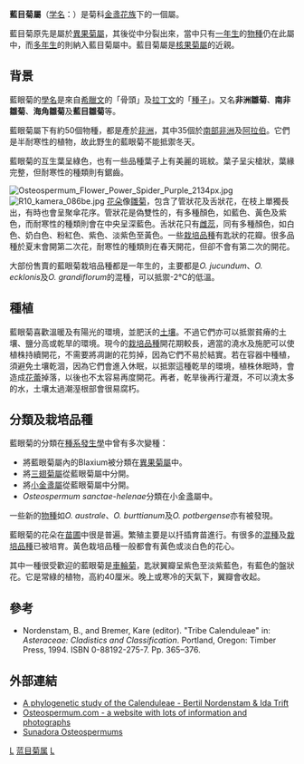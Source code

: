 {{Automatic taxobox
| taxon = Osteospermum
| authority = [[卡爾·林奈|L.]]
| name = 藍目菊屬
| image = Osteospermum_ecklonis1.JPG
| image_width = 250px
| image_caption =  藍眼菊花朵
| subdivision_ranks = [[種|種]]
| subdivision =
* ''O. acanthospermum''
* ''O. amplectens''
* ''O. attenuatum'' 
* ''O. australe''
* ''O. barberae'' 
* ''O. burttianum''
* ''O. calendulaceum''
* ''O. caulescens'' 
* ''O. clandestinum''
* ''O. dentatum''
* ''O. ecklonis''
* ''O. fruticosum''
* ''O. grandidentatum''
* ''O. grandiflorum''
* ''O. hyoseroides''
* ''O. imbricatum'' 
* ''O. jucundum''
* ''O. microphyllum''
* ''O. monocephalum''
* ''O. muricatum''
* ''O. oppositifolium''
* ''O. pinnatum'' 
* ''O. polygaloides'' 
* ''O. potbergense''
* ''O. rigidum''
* ''O. rotundifolium''
* ''O. sinuatum''
* ''O. spinescens''
* ''O. subulatum''
* ''O. tomentosum''
* ''O. triquetrum''

}}

'''藍目菊屬'''（[[学名|学名]]：''{{lang|la|Osteospermum}}''）是菊科[[金盞花族|金盞花族]]下的一個屬。

藍目菊原先是屬於[[異果菊屬|異果菊屬]]，其後從中分裂出來，當中只有[[一年生植物|一年生]]的[[物種|物種]]仍在此屬中，而[[多年生植物|多年生]]的則納入藍目菊屬中。藍目菊屬是[[核果菊屬|核果菊屬]]的近親。

==背景==
藍眼菊的[[學名|學名]]是來自[[希臘文|希臘文]]的「骨頭」及[[拉丁文|拉丁文]]的「[[種子|種子]]」。又名'''非洲雛菊'''、'''南非雛菊'''、'''海角雛菊'''及'''藍目雛菊'''等。

藍眼菊屬下有約50個物種，都是產於[[非洲|非洲]]，其中35個於[[南部非洲|南部非洲]]及[[阿拉伯|阿拉伯]]。它們是半耐寒性的植物，故此野生的藍眼菊不能抵禦冬天。

藍眼菊的互生葉呈綠色，也有一些品種葉子上有美麗的斑紋。葉子呈尖槍狀，葉緣完整，但耐寒性的種類則有鋸齒。

[[File:Osteospermum_Flower_Power_Spider_Purple_2134px.jpg|left]]
[[File:R10_kamera_086be.jpg|thumb]]
[[花朵|花朵]]像[[雛菊|雛菊]]，包含了管狀花及舌狀花，在枝上單獨長出，有時也會呈聚傘花序。管狀花是偽雙性的，有多種顏色，如藍色、黃色及紫色，而耐寒性的種類則會在中央呈深藍色。舌狀花只有[[雌蕊|雌蕊]]，同有多種顏色，如白色、奶白色、粉紅色、紫色、淡紫色至黃色。一些[[栽培品種|栽培品種]]有匙狀的花瓣。很多品種於夏末會開第二次花，耐寒性的種類則在春天開花，但卻不會有第二次的開花。

大部份售賣的藍眼菊栽培品種都是一年生的，主要都是''O. jucundum''、''O. ecklonis''及''O. grandiflorum''的混種，可以抵禦-2℃的低溫。

==種植==
藍眼菊喜歡溫暖及有陽光的環境，並肥沃的[[土壤|土壤]]。不過它們亦可以抵禦貧瘠的土壤、鹽分高或乾旱的環境。現今的[[栽培品種|栽培品種]]開花期較長，適當的澆水及施肥可以使植株持續開花，不需要將凋謝的花剪掉，因為它們不易於結實。若在容器中種植，須避免土壤乾涸，因為它們會進入休眠，以抵禦這種乾旱的環境，植株休眠時，會造成[[花蕾|花蕾]]掉落，以後也不太容易再度開花。再者，乾旱後再行灌溉，不可以澆太多的水，土壤太過潮溼根部會很易腐朽。

==分類及栽培品種==
藍眼菊的分類在[[種系發生學|種系發生學]]中曾有多次變種：
* 將藍眼菊屬內的Blaxium被分類在[[異果菊屬|異果菊屬]]中。
* 將[[三翅菊屬|三翅菊屬]]從藍眼菊屬中分開。
* 將[[小金盞屬|小金盞屬]]從藍眼菊屬中分開。
* ''Osteospermum sanctae-helenae''分類在小金盞屬中。

一些新的[[物種|物種]]如''O. australe''、''O. burttianum''及''O. potbergense''亦有被發現。

藍眼菊的花朵在[[苗圃|苗圃]]中很是普遍。繁殖主要是以扦插育苗進行。有很多的[[混種|混種]]及[[栽培品種|栽培品種]]已被培育。黃色栽培品種一般都會有黃色或淡白色的花心。

其中一種很受歡迎的藍眼菊是[[車輪菊|車輪菊]]，匙狀翼瓣呈紫色至淡紫藍色，有藍色的盤狀花。它是常綠的植物，高約40厘米。晚上或寒冷的天氣下，翼瓣會收起。

==參考==
* Nordenstam, B., and Bremer, Kare (editor). "Tribe Calenduleae" in: ''Asteraceae: Cladistics and Classification''. Portland, Oregon: Timber Press, 1994. ISBN 0-88192-275-7. Pp. 365–376.

==外部連結==
{{wikispecies|Osteospermum}}
*[https://web.archive.org/web/20060716061915/http://www.biologie.uni-hamburg.de/b-online/ibc99/ibc/abstracts/listen/abstracts/3885.html  A phylogenetic study of the Calenduleae - Bertil Nordenstam & Ida Trift]
*[http://www.osteospermum.com  Osteospermum.com - a website with lots of information and photographs] {{Wayback|url=http://www.osteospermum.com/ |date=20210427124650 }}
*[http://www.sunadora.com  Sunadora Osteospermums] {{Wayback|url=http://www.sunadora.com/ |date=20190818193701 }}
{{Taxonbar}}
[[Category:金盞花族|L]]
[[Category:蓝目菊属|]]
[[Category:草本花卉|L]]